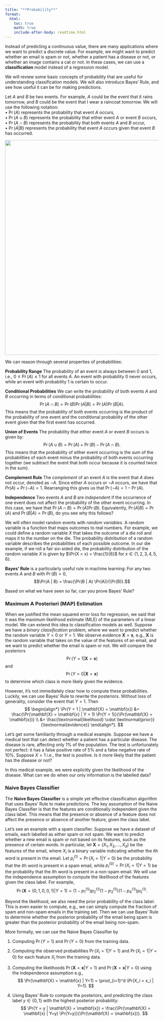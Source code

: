 ```yaml
---
title: "**Probability**"
format:
  html:
    toc: true
    math: true
    include-after-body: readtime.html
---
```


Instead of predicting a continuous value, there are many applications where we want to predict a discrete value. For example, we might want to predict whether an email is spam or not, whether a patient has a disease or not, or whether an image contains a cat or not. In these cases, we can use a **classification** model instead of a regression model.

We will review some basic concepts of probability that are useful for understanding classification models. We will also introduce Bayes' Rule, and see how useful it can be for making predictions.

Let $A$ and $B$ be two events. For example, $A$ could be the event that it rains tomorrow, and $B$ could be the event that I wear a raincoat tomorrow.
We will use the following notation:  
• $\Pr(A)$ represents the probability that event $A$ occurs,  
• $\Pr(A \cup B)$ represents the probability that either event $A$ or event $B$ occurs,  
• $\Pr(A \cap B)$ represents the probability that both events $A$ and $B$ occur,  
• $\Pr(A | B)$ represents the probability that event $A$ occurs given that event $B$ has occurred.

<center><img src="images/classification_probability.pdf" width="700"></center>

We can reason through several properties of probabilities:

**Probability Range** The probability of an event is always between 0 and 1, i.e., $0 \leq \Pr(A) \leq 1$ for all events $A$. An event with probability 0 never occurs, while an event with probability 1 is certain to occur.  

**Conditional Probabilities** We can write the probability of both events $A$ and $B$ occurring in terms of conditional probabilities:
  $$\Pr(A \cap B) = \Pr(B) \Pr(A | B)  = \Pr(A) \Pr(B | A).$$
  This means that the probability of both events occurring is the product of the probability of one event and the conditional probability of the other event given that the first event has occurred.

**Union of Events** The probability that either event $A$ or event $B$ occurs is given by:
  $$\Pr(A \cup B) = \Pr(A) + \Pr(B) - \Pr(A \cap B).$$
  This means that the probability of either event occurring is the sum of the probabilities of each event minus the probability of both events occurring together (we subtract the event that both occur because it is counted twice in the sum).

**Complement Rule** The *complement* of an event $A$ is the event that $A$ does not occur, denoted as $\neg A$. Since either $A$ occurs or $\neg A$ occurs, we have that $Pr(A) + \Pr(\neg A) = 1$. Rearranging this gives us that $\Pr(\neg A) = 1 - \Pr(A)$.  

**Independence** Two events $A$ and $B$ are *independent* if the occurrence of one event does not affect the probability of the other event occurring. In this case, we have that $\Pr(A \cap B) = \Pr(A) \Pr(B)$. Equivalently, $\Pr(A | B) = \Pr(A)$ and $\Pr(B | A) = \Pr(B)$, do you see why this follows?

We will often model random events with *random variables*. A random variable is a function that maps outcomes to real numbers. For example, we could define a random variable $X$ that takes the outcome of a die roll and maps it to the number on the die. The probability distribution of a random variable describes the probabilities of each possible outcome. In our die example, if we roll a fair six-sided die, the probability distribution of the random variable $X$ is given by $\Pr(X = x) = \frac{1}{6}$ for $x \in \{1, 2, 3, 4, 5, 6\}$.

**Bayes' Rule** is a particularly useful rule in machine learning: For any two events $A$ and $B$ with $\Pr(B) > 0$,
$$\Pr(A | B) = \frac{\Pr(B | A) \Pr(A)}{\Pr(B)}.$$

Based on what we have seen so far, can you prove Bayes' Rule?

### Maximum A Posteriori (MAP) Estimation

When we justified the mean squared error loss for regression, we said that it was the maximum likelihood estimate (MLE) of the parameters of a linear model. We can extend this idea to classification models as well.
Suppose we have a *binary classification* problem, where we want to predict whether the random variable $Y=0$ or $Y=1$.
We observe evidence $\mathbf{X} = \mathbf{x}$, e.g., $\mathbf{X}$ is the random variable that takes on the value of the features of an email, and we want to predict whether the email is spam or not.
We will compare the posteriors
$$\Pr(Y = 1 | \mathbf{X} = \mathbf{x})$$
and
$$\Pr(Y = 0 | \mathbf{X} = \mathbf{x})$$
to determine which class is more likely given the evidence.

However, it's not immediately clear how to compute these probabilities.
Luckily, we can use Bayes' Rule to rewrite the posteriors.
Without loss of generality, consider the event that $Y = 1$.
Then
$$
\begin{align*}
\Pr(Y = 1 | \mathbf{X} = \mathbf{x})
&= \frac{\Pr(\mathbf{X} = \mathbf{x} | Y = 1) \Pr(Y = 1)}{\Pr(\mathbf{X} = \mathbf{x})} \\
&= \frac{\textnormal{likelihood} \cdot \textnormal{prior}}{\textnormal{evidence}}
\end{align*}.
$$

Let's get some familiarity through a medical example.
Suppose we have a medical test that can detect whether a patient has a particular disease.
The disease is rare, affecting only 1% of the population.
The test is unfortunately not perfect: it has a false positive rate of 5% and a false negative rate of 10%.
Suppose $X=1$ i.e., the test is positive.
Is it more likely that the patient has the disease or not?

In this medical example, we were explicitly given the likelihood of the disease. What can we do when our only information is the labelled data?

### Naive Bayes Classifier

The **Naive Bayes Classifier** is a simple yet effective classification algorithm that uses Bayes' Rule to make predictions. The key assumption of the Naive Bayes Classifier is that the features are conditionally independent given the class label. This means that the presence or absence of a feature does not affect the presence or absence of another feature, given the class label.

Let's see an example with a spam classifier.
Suppose we have a dataset of emails, each labelled as either spam or not spam. We want to predict whether a new email is spam or not based on its features, such as the presence of certain words.
In particular, let $\mathbf{X} = (X_1, X_2, \ldots, X_d)$ be the features of the email, where $X_i$ is a binary variable indicating whether the $i$th word is present in the email.
Let $p_i^{(1)} = \Pr(X_i=1 | Y=0)$ be the probability that the $i$th word is present in a spam email, while $p_i^{(0)} = \Pr(X_i=1 | Y=1)$ be the probability that the $i$th word is present in a non-spam email.
We will use the independence assumption to compute the likelihood of the features given the class label.
For example,
$$
\Pr(\mathbf{X} = (0, 1, 0, 0, 1) | Y = 1) =
(1-p_1^{(1)}) p_2^{(1)} (1-p_3^{(1)}) (1-p_4^{(1)}) p_5^{(1)}.
$$

Beyond the likelihood, we also need the prior probability of the class label.
This is even easier to compute, e.g., we can simply compute the fraction of spam and non-spam emails in the training set.
Then we can use Bayes' Rule to determine whether the posterior probability of the email being spam is greater than the posterior probability of the email being non-spam.

More formally, we can use the Naive Bayes Classifier by

1. Computing $\Pr(Y = 1)$ and $\Pr(Y = 0)$ from the training data.

2. Computing the observed probabilities $\Pr(X_i = 1 | Y = 1)$ and $\Pr(X_i = 1 | Y = 0)$ for each feature $X_i$ from the training data.

3. Computing the likelihoods $\Pr(\mathbf{X} = \mathbf{x} | Y=1)$ and $\Pr(\mathbf{X} = \mathbf{x} | Y=0)$ using the independence assumption e.g.,
$$
\Pr(\mathbf{X} = \mathbf{x} | Y=1) = \prod_{i=1}^d \Pr(X_i = x_i | Y=1).
$$

4. Using Bayes' Rule to compute the posteriors, and predicting the class label $y \in \{0,1\}$ with the highest posterior probability:
$$
\Pr(Y = y | \mathbf{X} = \mathbf{x}) = \frac{\Pr(\mathbf{X} = \mathbf{x} | Y=y) \Pr(Y=y)}{\Pr(\mathbf{X} = \mathbf{x})}.
$$
